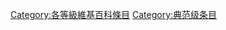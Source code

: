 {{Articles by Quality|topic=维基百科|project=维基百科|format=toc}}
{{Wikipedia category}}
{{emptycat}}
[[Category:各等級維基百科條目|Category:各等級維基百科條目]]
[[Category:典范级条目|Category:典范级条目]]
